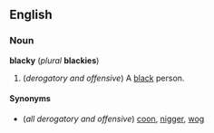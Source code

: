 ==English==
===Noun===
'''blacky''' (''plural'' '''blackies''')

#(''derogatory and offensive'') A [[black]] person.

====Synonyms====
*(''all derogatory and offensive'') [[coon]], [[nigger]], [[wog]]
